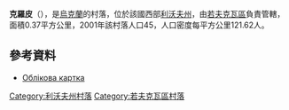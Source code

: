 {{coord|50|8|21|N|23|57|18|E|scale:30000|display=title}}

'''克羅皮'''（{{lang-uk|Кропи}}），是[[烏克蘭|烏克蘭]]的村落，位於該國西部[[利沃夫州|利沃夫州]]，由[[若夫克瓦區|若夫克瓦區]]負責管轄，面積0.37平方公里，2001年該村落人口45，人口密度每平方公里121.62人。

==參考資料==
* [http://w1.c1.rada.gov.ua/pls/z7503/A005?rdat1=20.06.2015&rf7571=19766 Облікова картка] {{Wayback|url=http://w1.c1.rada.gov.ua/pls/z7503/A005?rdat1=20.06.2015&rf7571=19766 |date=20200513214000 }}

{{DEFAULTSORT:Кропи}}
[[Category:利沃夫州村落|Category:利沃夫州村落]]
[[Category:若夫克瓦區村落|Category:若夫克瓦區村落]]


{{Lviv-geo-stub}}